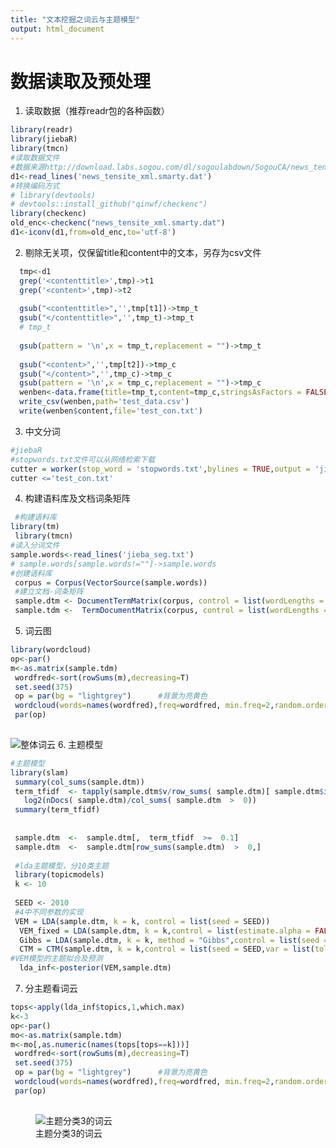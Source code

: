 ```yaml
---
title: "文本挖掘之词云与主题模型"
output: html_document
---
```



# 数据读取及预处理
1. 读取数据（推荐readr包的各种函数）
```r
library(readr)
library(jiebaR)
library(tmcn)
#读取数据文件
#数据来源http://download.labs.sogou.com/dl/sogoulabdown/SogouCA/news_tensite_xml.smarty.zip
d1<-read_lines('news_tensite_xml.smarty.dat')
#转换编码方式
# library(devtools)
# devtools::install_github("qinwf/checkenc")
library(checkenc)
old_enc<-checkenc("news_tensite_xml.smarty.dat")
d1<-iconv(d1,from=old_enc,to='utf-8')
```

2. 剔除无关项，仅保留title和content中的文本，另存为csv文件
```r
  tmp<-d1
  grep('<contenttitle>',tmp)->t1
  grep('<content>',tmp)->t2
  
  gsub("<contenttitle>",'',tmp[t1])->tmp_t
  gsub("</contenttitle>",'',tmp_t)->tmp_t
  # tmp_t
  
  gsub(pattern = '\n',x = tmp_t,replacement = "")->tmp_t
  
  gsub("<content>",'',tmp[t2])->tmp_c
  gsub("</content>",'',tmp_c)->tmp_c
  gsub(pattern = '\n',x = tmp_c,replacement = "")->tmp_c
  wenben<-data.frame(title=tmp_t,content=tmp_c,stringsAsFactors = FALSE)
  write_csv(wenben,path='test_data.csv')
  write(wenben$content,file='test_con.txt')
```

3. 中文分词
```r

#jiebaR
#stopwords.txt文件可以从网络检索下载
cutter = worker(stop_word = 'stopwords.txt',bylines = TRUE,output = 'jieba_seg.txt')
cutter <='test_con.txt'
```

4. 构建语料库及文档词条矩阵
```r
 #构建语料库
library(tm)
 library(tmcn)
#读入分词文件
sample.words<-read_lines('jieba_seg.txt')
# sample.words[sample.words!=""]->sample.words
#创建语料库
 corpus = Corpus(VectorSource(sample.words))
 #建立文档-词条矩阵
 sample.dtm <- DocumentTermMatrix(corpus, control = list(wordLengths = c(2, Inf)))
 sample.tdm <-  TermDocumentMatrix(corpus, control = list(wordLengths = c(2, Inf)));

```
5. 词云图
```r
library(wordcloud)
op<-par()
m<-as.matrix(sample.tdm)
 wordfred<-sort(rowSums(m),decreasing=T)
 set.seed(375)
 op = par(bg = "lightgrey")      #背景为亮黄色
 wordcloud(words=names(wordfred),freq=wordfred, min.freq=2,random.order=F,col = rainbow(length(wordfred)))
 par(op)      
 
```
![整体词云](1.png)
6. 主题模型

```r
#主题模型
library(slam)
 summary(col_sums(sample.dtm))
 term_tfidf  <- tapply(sample.dtm$v/row_sums( sample.dtm)[ sample.dtm$i],   sample.dtm$j,  mean)* 
   log2(nDocs( sample.dtm)/col_sums( sample.dtm  >  0))
 summary(term_tfidf)
 
 
 sample.dtm  <-  sample.dtm[,  term_tfidf  >=  0.1]
 sample.dtm  <-  sample.dtm[row_sums(sample.dtm)  >  0,]
 
 #lda主题模型，分10类主题
 library(topicmodels)
 k <- 10
 
 SEED <- 2010
 #4中不同参数的实现
 VEM = LDA(sample.dtm, k = k, control = list(seed = SEED))
  VEM_fixed = LDA(sample.dtm, k = k,control = list(estimate.alpha = FALSE, seed = SEED))
  Gibbs = LDA(sample.dtm, k = k, method = "Gibbs",control = list(seed = SEED, burnin = 1000,thin = 100, iter = 1000))
  CTM = CTM(sample.dtm, k = k,control = list(seed = SEED,var = list(tol = 10^-4), em = list(tol = 10^-3)))
#VEM模型的主题拟合及预测
  lda_inf<-posterior(VEM,sample.dtm)

```


7. 分主题看词云
```r
tops<-apply(lda_inf$topics,1,which.max)
k<-3
op<-par()
mo<-as.matrix(sample.tdm)
m<-mo[,as.numeric(names(tops[tops==k]))]
 wordfred<-sort(rowSums(m),decreasing=T)
 set.seed(375)
 op = par(bg = "lightgrey")      #背景为亮黄色
 wordcloud(words=names(wordfred),freq=wordfred, min.freq=2,random.order=F,col = rainbow(length(wordfred)))
 par(op)      
 
```
![主题分类3的词云](2.png)

